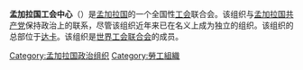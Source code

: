 {{unreferenced|time=2016-08-24T06:41:27+00:00}}
'''孟加拉国工会中心'''（{{lang-bn|বাংলাদেশ ট্রেড ইউনিয়ন কেন্দ্র}}）是[[孟加拉国|孟加拉国]]的一个全国性[[工会|工会]]联合会。该组织与[[孟加拉国共产党|孟加拉国共产党]]保持政治上的联系，尽管该组织近年来已在名义上成为独立的组织。该组织的总部位于[[达卡|达卡]]。该组织是[[世界工会联合会|世界工会联合会]]的成员。

[[Category:孟加拉国政治组织|Category:孟加拉国政治组织]]
[[Category:勞工組織|Category:勞工組織]]